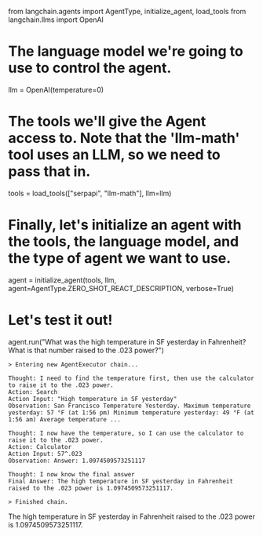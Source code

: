 from langchain.agents import AgentType, initialize_agent, load_tools
from langchain.llms import OpenAI

# The language model we're going to use to control the agent.
llm = OpenAI(temperature=0)

# The tools we'll give the Agent access to. Note that the 'llm-math' tool uses an LLM, so we need to pass that in.
tools = load_tools(["serpapi", "llm-math"], llm=llm)

# Finally, let's initialize an agent with the tools, the language model, and the type of agent we want to use.
agent = initialize_agent(tools, llm, agent=AgentType.ZERO_SHOT_REACT_DESCRIPTION, verbose=True)

# Let's test it out!
agent.run("What was the high temperature in SF yesterday in Fahrenheit? What is that number raised to the .023 power?")
```
> Entering new AgentExecutor chain...

Thought: I need to find the temperature first, then use the calculator to raise it to the .023 power.
Action: Search
Action Input: "High temperature in SF yesterday"
Observation: San Francisco Temperature Yesterday. Maximum temperature yesterday: 57 °F (at 1:56 pm) Minimum temperature yesterday: 49 °F (at 1:56 am) Average temperature ...

Thought: I now have the temperature, so I can use the calculator to raise it to the .023 power.
Action: Calculator
Action Input: 57^.023
Observation: Answer: 1.0974509573251117

Thought: I now know the final answer
Final Answer: The high temperature in SF yesterday in Fahrenheit raised to the .023 power is 1.0974509573251117.

> Finished chain.
```
The high temperature in SF yesterday in Fahrenheit raised to the .023 power is 1.0974509573251117.
```
